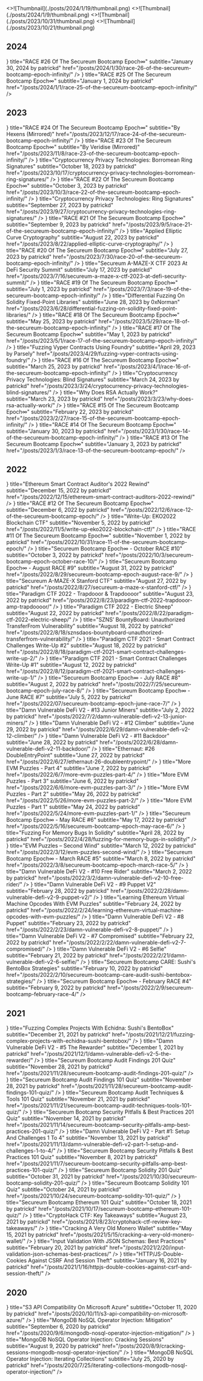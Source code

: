 
<ArticleCards num={2}>
  <ArticleCard image title="Ethereum Smart Contract Auditor's 2023 Rewind" subtitle="January 19, 2024 by patrickd" href="/posts/2024/1/19/ethereum-smart-contract-auditors-2023-rewind/">
    <>![Thumbnail](./posts/2024/1/19/thumbnail.png)</>
  </ArticleCard>
  <ArticleCard image title="Cryptocurrency Privacy Technologies: Zerocoin" subtitle="January 9, 2024 by patrickd" href="/posts/2024/1/9/cryptocurrency-privacy-technologies-zerocoin/">
    <>![Thumbnail](./posts/2024/1/9/thumbnail.png)</>
  </ArticleCard>
  <ArticleCard image title="Cryptocurrency Privacy Technologies: Confidential Transaction Values" subtitle="November 1, 2023 by patrickd" href="/posts/2023/10/31/cryptocurrency-privacy-technologies-confidential-transaction-values/">
    <>![Thumbnail](./posts/2023/10/31/thumbnail.png)</>
  </ArticleCard>
  <ArticleCard image title="Exploiting EC-Recover For Efficient Borromean Ring Signatures" subtitle="October 21, 2023 by patrickd" href="/posts/2023/10/21/exploiting-ec-recover-for-efficient-borromean-ring-signatures/">
    <>![Thumbnail](./posts/2023/10/21/thumbnail.png)</>
  </ArticleCard>
</ArticleCards>

## 2024

<ArticleCards>
  <ArticleCard
    icon={<NewsletterIcon />}
    title="RACE #26 Of The Secureum Bootcamp Epoch∞"
    subtitle="January 30, 2024 by patrickd"
    href="/posts/2024/1/30/race-26-of-the-secureum-bootcamp-epoch-infinity/"
  />
  <ArticleCard
    icon={<NewsletterIcon />}
    title="RACE #25 Of The Secureum Bootcamp Epoch∞"
    subtitle="January 1, 2024 by patrickd"
    href="/posts/2024/1/1/race-25-of-the-secureum-bootcamp-epoch-infinity/"
  />
</ArticleCards>

## 2023

<ArticleCards>
  <ArticleCard
    icon={<GlobeIcon />}
    title="RACE #24 Of The Secureum Bootcamp Epoch∞"
    subtitle="By Hexens (Mirrored)"
    href="/posts/2023/12/17/race-24-of-the-secureum-bootcamp-epoch-infinity/"
  />
  <ArticleCard
    icon={<GlobeIcon />}
    title="RACE #23 Of The Secureum Bootcamp Epoch∞"
    subtitle="By Veridise (Mirrored)"
    href="/posts/2023/11/8/race-23-of-the-secureum-bootcamp-epoch-infinity/"
  />
  <ArticleCard
    icon={<NewsletterIcon />}
    title="Cryptocurrency Privacy Technologies: Borromean Ring Signatures"
    subtitle="October 18, 2023 by patrickd"
    href="/posts/2023/10/17/cryptocurrency-privacy-technologies-borromean-ring-signatures/"
  />
  <ArticleCard
    icon={<NewsletterIcon />}
    title="RACE #22 Of The Secureum Bootcamp Epoch∞"
    subtitle="October 3, 2023 by patrickd"
    href="/posts/2023/10/3/race-22-of-the-secureum-bootcamp-epoch-infinity/"
  />
  <ArticleCard
    icon={<NewsletterIcon />}
    title="Cryptocurrency Privacy Technologies: Ring Signatures"
    subtitle="September 27, 2023 by patrickd"
    href="/posts/2023/9/27/cryptocurrency-privacy-technologies-ring-signatures/"
  />
  <ArticleCard
    icon={<NewsletterIcon />}
    title="RACE #21 Of The Secureum Bootcamp Epoch∞"
    subtitle="September 9, 2023 by patrickd"
    href="/posts/2023/9/5/race-21-of-the-secureum-bootcamp-epoch-infinity/"
  />
  <ArticleCard
    icon={<NewsletterIcon />}
    title="Applied Elliptic Curve Cryptography"
    subtitle="August 22, 2023 by patrickd"
    href="/posts/2023/8/22/applied-elliptic-curve-cryptography/"
  />
  <ArticleCard
    icon={<NewsletterIcon />}
    title="RACE #20 Of The Secureum Bootcamp Epoch∞"
    subtitle="July 27, 2023 by patrickd"
    href="/posts/2023/7/30/race-20-of-the-secureum-bootcamp-epoch-infinity/"
  />
  <ArticleCard
    icon={<NewsletterIcon />}
    title="Secureum A-MAZE-X CTF 2023 At DeFi Security Summit"
    subtitle="July 17, 2023 by patrickd"
    href="/posts/2023/7/16/secureum-a-maze-x-ctf-2023-at-defi-security-summit/"
  />
  <ArticleCard
    icon={<NewsletterIcon />}
    title="RACE #19 Of The Secureum Bootcamp Epoch∞"
    subtitle="July 1, 2023 by patrickd"
    href="/posts/2023/7/3/race-19-of-the-secureum-bootcamp-epoch-infinity/"
  />
  <ArticleCard
    icon={<NewsletterIcon />}
    title="Differential Fuzzing On Solidity Fixed-Point Libraries"
    subtitle="June 28, 2023 by 0xNorman"
    href="/posts/2023/6/28/differential-fuzzing-on-solidity-fixed-point-libraries/"
  />
  <ArticleCard
    icon={<NewsletterIcon />}
    title="RACE #18 Of The Secureum Bootcamp Epoch∞"
    subtitle="May 25, 2023 by patrickd"
    href="/posts/2023/5/29/race-18-of-the-secureum-bootcamp-epoch-infinity/"
  />
  <ArticleCard
    icon={<NewsletterIcon />}
    title="RACE #17 Of The Secureum Bootcamp Epoch∞"
    subtitle="May 1, 2023 by patrickd"
    href="/posts/2023/5/1/race-17-of-the-secureum-bootcamp-epoch-infinity/"
  />
  <ArticleCard
    icon={<NewsletterIcon />}
    title="Fuzzing Vyper Contracts Using Foundry"
    subtitle="April 29, 2023 by Parsely"
    href="/posts/2023/4/29/fuzzing-vyper-contracts-using-foundry/"
  />
  <ArticleCard
    icon={<NewsletterIcon />}
    title="RACE #16 Of The Secureum Bootcamp Epoch∞"
    subtitle="March 25, 2023 by patrickd"
    href="/posts/2023/4/1/race-16-of-the-secureum-bootcamp-epoch-infinity/"
  />
  <ArticleCard
    icon={<NewsletterIcon />}
    title="Cryptocurrency Privacy Technologies: Blind Signatures"
    subtitle="March 24, 2023 by patrickd"
    href="/posts/2023/3/24/cryptocurrency-privacy-technologies-blind-signatures/"
  />
  <ArticleCard
    icon={<NewsletterIcon />}
    title="Why Does RSA Actually Work?"
    subtitle="March 23, 2023 by patrickd"
    href="/posts/2023/3/23/why-does-rsa-actually-work/"
  />
  <ArticleCard
    icon={<NewsletterIcon />}
    title="RACE #15 Of The Secureum Bootcamp Epoch∞"
    subtitle="February 22, 2023 by patrickd"
    href="/posts/2023/2/27/race-15-of-the-secureum-bootcamp-epoch-infinity/"
  />
  <ArticleCard
    icon={<NewsletterIcon />}
    title="RACE #14 Of The Secureum Bootcamp Epoch∞"
    subtitle="January 30, 2023 by patrickd"
    href="/posts/2023/1/30/race-14-of-the-secureum-bootcamp-epoch-infinity/"
  />
  <ArticleCard
    icon={<NewsletterIcon />}
    title="RACE #13 Of The Secureum Bootcamp Epoch∞"
    subtitle="January 3, 2023 by patrickd"
    href="/posts/2023/1/3/race-13-of-the-secureum-bootcamp-epoch/"
  />
</ArticleCards>

## 2022

<ArticleCards>
  <ArticleCard
    icon={<NewsletterIcon />}
    title="Ethereum Smart Contract Auditor's 2022 Rewind"
    subtitle="December 15, 2022 by patrickd"
    href="/posts/2022/12/15/ethereum-smart-contract-auditors-2022-rewind/"
  />
  <ArticleCard
    icon={<NewsletterIcon />}
    title="RACE #12 Of The Secureum Bootcamp Epoch∞"
    subtitle="December 6, 2022 by patrickd"
    href="/posts/2022/12/6/race-12-of-the-secureum-bootcamp-epoch/"
  />
  <ArticleCard
    icon={<NewsletterIcon />}
    title="Write-Up: EKO2022 Blockchain CTF"
    subtitle="November 5, 2022 by patrickd"
    href="/posts/2022/11/5/write-up-eko2022-blockchain-ctf/"
  />
  <ArticleCard
    icon={<NewsletterIcon />}
    title="RACE #11 Of The Secureum Bootcamp Epoch∞"
    subtitle="November 1, 2022 by patrickd"
    href="/posts/2022/10/31/race-11-of-the-secureum-bootcamp-epoch/"
  />
  <ArticleCard
    icon={<NewsletterIcon />}
    title="Secureum Bootcamp Epoch∞ - October RACE #10"
    subtitle="October 3, 2022 by patrickd"
    href="/posts/2022/10/3/secureum-bootcamp-epoch-october-race-10/"
  />
  <ArticleCard
    icon={<NewsletterIcon />}
    title="Secureum Bootcamp Epoch∞ - August RACE #9"
    subtitle="August 31, 2022 by patrickd"
    href="/posts/2022/8/29/secureum-bootcamp-epoch-august-race-9/"
  />
  <ArticleCard
    icon={<NewsletterIcon />}
    title="Secureum A-MAZE-X Stanford CTF"
    subtitle="August 27, 2022 by patrickd"
    href="/posts/2022/8/27/secureum-a-maze-x-stanford-ctf/"
  />
  <ArticleCard
    icon={<NewsletterIcon />}
    title="Paradigm CTF 2022 - Trapdooor & Trapdoooor"
    subtitle="August 23, 2022 by patrickd"
    href="/posts/2022/8/23/paradigm-ctf-2022-trapdooor-amp-trapdoooor/"
  />
  <ArticleCard
    icon={<NewsletterIcon />}
    title="Paradigm CTF 2022 - Electric Sheep"
    subtitle="August 22, 2022 by patrickd"
    href="/posts/2022/8/22/paradigm-ctf-2022-electric-sheep/"
  />
  <ArticleCard
    icon={<NewsletterIcon />}
    title="SZNS’ BountyBoard: Unauthorized TransferFrom Vulnerability"
    subtitle="August 18, 2022 by patrickd"
    href="/posts/2022/8/18/sznsdaos-bountyboard-unauthorized-transferfrom-vulnerability/"
  />
  <ArticleCard
    icon={<NewsletterIcon />}
    title="Paradigm CTF 2021 - Smart Contract Challenges Write-Up #2"
    subtitle="August 18, 2022 by patrickd"
    href="/posts/2022/8/18/paradigm-ctf-2021-smart-contract-challenges-write-up-2/"
  />
  <ArticleCard
    icon={<NewsletterIcon />}
    title="Paradigm CTF 2021 - Smart Contract Challenges Write-Up #1"
    subtitle="August 12, 2022 by patrickd"
    href="/posts/2022/8/12/paradigm-ctf-2021-smart-contract-challenges-write-up-1/"
  />
  <ArticleCard
    icon={<NewsletterIcon />}
    title="Secureum Bootcamp Epoch∞ - July RACE #8"
    subtitle="August 2, 2022 by patrickd"
    href="/posts/2022/7/25/secureum-bootcamp-epoch-july-race-8/"
  />
  <ArticleCard
    icon={<NewsletterIcon />}
    title="Secureum Bootcamp Epoch∞ - June RACE #7"
    subtitle="July 5, 2022 by patrickd"
    href="/posts/2022/07/secureum-bootcamp-epoch-june-race-7/"
  />
  <ArticleCard
    icon={<NewsletterIcon />}
    title="Damn Vulnerable DeFi V2 - #13 Junior Miners"
    subtitle="July 2, 2022 by patrickd"
    href="/posts/2022/7/2/damn-vulnerable-defi-v2-13-junior-miners/"
  />
  <ArticleCard
    icon={<NewsletterIcon />}
    title="Damn Vulnerable DeFi V2 - #12 Climber"
    subtitle="June 29, 2022 by patrickd"
    href="/posts/2022/6/29/damn-vulnerable-defi-v2-12-climber/"
  />
  <ArticleCard
    icon={<NewsletterIcon />}
    title="Damn Vulnerable DeFi V2 - #11 Backdoor"
    subtitle="June 28, 2022 by patrickd"
    href="/posts/2022/6/28/damn-vulnerable-defi-v2-11-backdoor/"
  />
  <ArticleCard
    icon={<NewsletterIcon />}
    title="Ethernaut: #26 DoubleEntryPoint"
    subtitle="June 27, 2022 by patrickd"
    href="/posts/2022/6/27/ethernaut-26-doubleentrypoint/"
  />
  <ArticleCard
    icon={<NewsletterIcon />}
    title="More EVM Puzzles - Part 4"
    subtitle="June 7, 2022 by patrickd"
    href="/posts/2022/6/7/more-evm-puzzles-part-4/"
  />
  <ArticleCard
    icon={<NewsletterIcon />}
    title="More EVM Puzzles - Part 3"
    subtitle="June 6, 2022 by patrickd"
    href="/posts/2022/6/6/more-evm-puzzles-part-3/"
  />
  <ArticleCard
    icon={<NewsletterIcon />}
    title="More EVM Puzzles - Part 2"
    subtitle="May 26, 2022 by patrickd"
    href="/posts/2022/5/26/more-evm-puzzles-part-2/"
  />
  <ArticleCard
    icon={<NewsletterIcon />}
    title="More EVM Puzzles - Part 1"
    subtitle="May 24, 2022 by patrickd"
    href="/posts/2022/5/24/more-evm-puzzles-part-1/"
  />
  <ArticleCard
    icon={<NewsletterIcon />}
    title="Secureum Bootcamp Epoch∞ - May RACE #6"
    subtitle="May 17, 2022 by patrickd"
    href="/posts/2022/5/16/secureum-bootcamp-epoch-may-race-6/"
  />
  <ArticleCard
    icon={<NewsletterIcon />}
    title="Fuzzing For Memory Bugs In Solidity"
    subtitle="April 28, 2022 by patrickd"
    href="/posts/2022/4/28/fuzzing-for-memory-bugs-in-solidity/"
  />
  <ArticleCard
    icon={<NewsletterIcon />}
    title="EVM Puzzles – Second Wind"
    subtitle="March 12, 2022 by patrickd"
    href="/posts/2022/3/12/evm-puzzles-second-wind/"
  />
  <ArticleCard
    icon={<NewsletterIcon />}
    title="Secureum Bootcamp Epoch∞ - March RACE #5"
    subtitle="March 8, 2022 by patrickd"
    href="/posts/2022/3/8/secureum-bootcamp-epoch-march-race-5/"
  />
  <ArticleCard
    icon={<NewsletterIcon />}
    title="Damn Vulnerable DeFi V2 - #10 Free Rider"
    subtitle="March 2, 2022 by patrickd"
    href="/posts/2022/3/2/damn-vulnerable-defi-v2-10-free-rider/"
  />
  <ArticleCard
    icon={<NewsletterIcon />}
    title="Damn Vulnerable DeFi V2 - #9 Puppet V2"
    subtitle="February 28, 2022 by patrickd"
    href="/posts/2022/2/28/damn-vulnerable-defi-v2-9-puppet-v2/"
  />
  <ArticleCard
    icon={<NewsletterIcon />}
    title="Learning Ethereum Virtual Machine Opcodes With EVM Puzzles"
    subtitle="February 24, 2022 by patrickd"
    href="/posts/2022/2/24/learning-ethereum-virtual-machine-opcodes-with-evm-puzzles/"
  />
  <ArticleCard
    icon={<NewsletterIcon />}
    title="Damn Vulnerable DeFi V2 - #8 Puppet"
    subtitle="February 23, 2022 by patrickd"
    href="/posts/2022/2/23/damn-vulnerable-defi-v2-8-puppet/"
  />
  <ArticleCard
    icon={<NewsletterIcon />}
    title="Damn Vulnerable DeFi V2 - #7 Compromised"
    subtitle="February 22, 2022 by patrickd"
    href="/posts/2022/2/22/damn-vulnerable-defi-v2-7-compromised/"
  />
  <ArticleCard
    icon={<NewsletterIcon />}
    title="Damn Vulnerable DeFi V2 - #6 Selfie"
    subtitle="February 21, 2022 by patrickd"
    href="/posts/2022/2/21/damn-vulnerable-defi-v2-6-selfie/"
  />
  <ArticleCard
    icon={<NewsletterIcon />}
    title="Secureum Bootcamp CARE: Sushi's BentoBox Strategies"
    subtitle="February 10, 2022 by patrickd"
    href="/posts/2022/2/10/secureum-bootcamp-care-audit-sushi-bentobox-strategies/"
  />
  <ArticleCard
    icon={<NewsletterIcon />}
    title="Secureum Bootcamp Epoch∞ - February RACE #4"
    subtitle="February 9, 2022 by patrickd"
    href="/posts/2022/2/9/secureum-bootcamp-february-race-4/"
  />
</ArticleCards>

## 2021

<ArticleCards>
  <ArticleCard
    icon={<NewsletterIcon />}
    title="Fuzzing Complex Projects With Echidna: Sushi's BentoBox"
    subtitle="December 21, 2021 by patrickd"
    href="/posts/2021/12/21/fuzzing-complex-projects-with-echidna-sushi-bentobox/"
  />
  <ArticleCard
    icon={<NewsletterIcon />}
    title="Damn Vulnerable DeFi V2 - #5 The Rewarder"
    subtitle="December 1, 2021 by patrickd"
    href="/posts/2021/12/1/damn-vulnerable-defi-v2-5-the-rewarder/"
  />
  <ArticleCard
    icon={<NewsletterIcon />}
    title="Secureum Bootcamp Audit Findings 201 Quiz"
    subtitle="November 28, 2021 by patrickd"
    href="/posts/2021/11/28/secureum-bootcamp-audit-findings-201-quiz/"
  />
  <ArticleCard
    icon={<NewsletterIcon />}
    title="Secureum Bootcamp Audit Findings 101 Quiz"
    subtitle="November 28, 2021 by patrickd"
    href="/posts/2021/11/28/secureum-bootcamp-audit-findings-101-quiz/"
  />
  <ArticleCard
    icon={<NewsletterIcon />}
    title="Secureum Bootcamp Audit Techniques & Tools 101 Quiz"
    subtitle="November 21, 2021 by patrickd"
    href="/posts/2021/11/21/secureum-bootcamp-audit-techniques-tools-101-quiz/"
  />
  <ArticleCard
    icon={<NewsletterIcon />}
    title="Secureum Bootcamp Security Pitfalls & Best Practices 201 Quiz"
    subtitle="November 14, 2021 by patrickd"
    href="/posts/2021/11/14/secureum-bootcamp-security-pitfalls-amp-best-practices-201-quiz/"
  />
  <ArticleCard
    icon={<NewsletterIcon />}
    title="Damn Vulnerable DeFi V2 - Part #1: Setup And Challenges 1 To 4"
    subtitle="November 13, 2021 by patrickd"
    href="/posts/2021/11/13/damn-vulnerable-defi-v2-part-1-setup-and-challenges-1-to-4/"
  />
  <ArticleCard
    icon={<NewsletterIcon />}
    title="Secureum Bootcamp Security Pitfalls & Best Practices 101 Quiz"
    subtitle="November 8, 2021 by patrickd"
    href="/posts/2021/11/7/secureum-bootcamp-security-pitfalls-amp-best-practices-101-quiz/"
  />
  <ArticleCard
    icon={<NewsletterIcon />}
    title="Secureum Bootcamp Solidity 201 Quiz"
    subtitle="October 31, 2021 by patrickd"
    href="/posts/2021/10/30/secureum-bootcamp-solidity-201-quiz/"
  />
  <ArticleCard
    icon={<NewsletterIcon />}
    title="Secureum Bootcamp Solidity 101 Quiz"
    subtitle="October 24, 2021 by patrickd"
    href="/posts/2021/10/24/secureum-bootcamp-solidity-101-quiz/"
  />
  <ArticleCard
    icon={<NewsletterIcon />}
    title="Secureum Bootcamp Ethereum 101 Quiz"
    subtitle="October 18, 2021 by patrickd"
    href="/posts/2021/10/17/secureum-bootcamp-ethereum-101-quiz/"
  />
  <ArticleCard
    icon={<NewsletterIcon />}
    title="CryptoHack CTF: Key Takeaways"
    subtitle="August 23, 2021 by patrickd"
    href="/posts/2021/8/23/cryptohack-ctf-review-key-takeaways/"
  />
  <ArticleCard
    icon={<NewsletterIcon />}
    title="Cracking A Very Old Monero Wallet"
    subtitle="May 15, 2021 by patrickd"
    href="/posts/2021/5/15/cracking-a-very-old-monero-wallet/"
  />
  <ArticleCard
    icon={<NewsletterIcon />}
    title="Input Validation With JSON Schemas: Best Practices"
    subtitle="February 20, 2021 by patrickd"
    href="/posts/2021/2/20/input-validation-json-schemas-best-practices/"
  />
  <ArticleCard
    icon={<NewsletterIcon />}
    title="HTTP/JS-Double-Cookies Against CSRF And Session Theft"
    subtitle="January 16, 2021 by patrickd"
    href="/posts/2021/1/16/httpjs-double-cookies-against-csrf-and-session-theft/"
  />
</ArticleCards>

## 2020

<ArticleCards>
  <ArticleCard
    icon={<NewsletterIcon />}
    title="S3 API Compatibility On Microsoft Azure"
    subtitle="October 11, 2020 by patrickd"
    href="/posts/2020/10/11/s3-api-compatibility-on-microsoft-azure/"
  />
  <ArticleCard
    icon={<NewsletterIcon />}
    title="MongoDB NoSQL Operator Injection: Mitigation"
    subtitle="September 6, 2020 by patrickd"
    href="/posts/2020/9/6/mongodb-nosql-operator-injection-mitigation/"
  />
  <ArticleCard
    icon={<NewsletterIcon />}
    title="MongoDB NoSQL Operator Injection: Cracking Sessions"
    subtitle="August 9, 2020 by patrickd"
    href="/posts/2020/8/9/cracking-sessions-mongodb-nosql-operator-injection/"
  />
  <ArticleCard
    icon={<NewsletterIcon />}
    title="MongoDB NoSQL Operator Injection: Iterating Collections"
    subtitle="July 25, 2020 by patrickd"
    href="/posts/2020/7/25/iterating-collections-mongodb-nosql-operator-injection/"
  />
</ArticleCards>